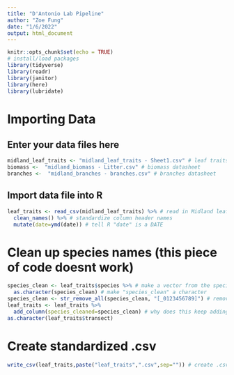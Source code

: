 ```yaml
---
title: "D'Antonio Lab Pipeline"
author: "Zoe Fung"
date: "1/6/2022"
output: html_document
---
```


```r
knitr::opts_chunk$set(echo = TRUE)
# install/load packages
library(tidyverse)
library(readr)
library(janitor)
library(here)
library(lubridate)
```

# Importing Data
## Enter your data files here
```r
midland_leaf_traits <- "midland_leaf_traits - Sheet1.csv" # leaf traits datasheet
biomass <-  "midland_biomass - Litter.csv" # biomass datasheet
branches <-  "midland_branches - branches.csv" # branches datasheet
```

## Import data file into R
```r
leaf_traits <- read_csv(midland_leaf_traits) %>% # read in Midland leaf traits csv file
  clean_names() %>% # standardize column header names
  mutate(date=ymd(date)) # tell R "date" is a DATE
```
# Clean up species names (this piece of code doesnt work)
```r
species_clean <- leaf_traits$species %>% # make a vector from the species column
  as.character(species_clean) # make "species_clean" a character
species_clean <- str_remove_all(species_clean, "[_0123456789]") # remove the number/_ characters from the species names
leaf_traits <- leaf_traits %>%
  add_column(species_cleaned=species_clean) # why does this keep adding the wrong thing back to my dataset?
as.character(leaf_traits$transect)
```

# Create standardized .csv
```r
write_csv(leaf_traits,paste("leaf_traits",".csv",sep="")) # create .csv with standardized column headers
```